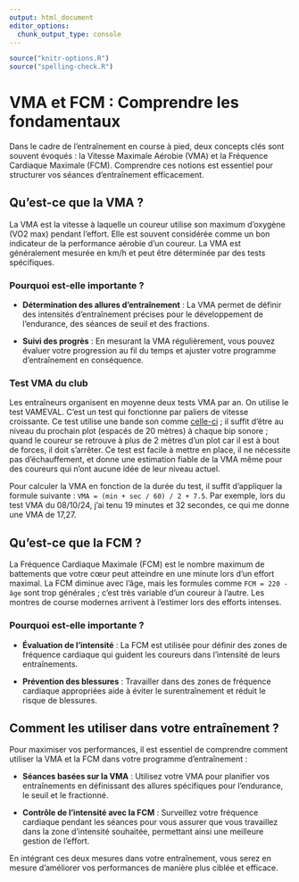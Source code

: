```yaml
---
output: html_document
editor_options: 
  chunk_output_type: console
---
```

```r
source("knitr-options.R")
source("spelling-check.R")
```

# VMA et FCM : Comprendre les fondamentaux {-}

Dans le cadre de l'entraînement en course à pied, deux concepts clés sont souvent évoqués :
la Vitesse Maximale Aérobie (VMA) et la Fréquence Cardiaque Maximale (FCM).
Comprendre ces notions est essentiel pour structurer vos séances d'entraînement efficacement.

## Qu'est-ce que la VMA ? {-}

La VMA est la vitesse à laquelle un coureur utilise son maximum d'oxygène (VO2 max) pendant l'effort.
Elle est souvent considérée comme un bon indicateur de la performance aérobie d'un coureur.
La VMA est généralement mesurée en km/h et peut être déterminée par des tests spécifiques.

### Pourquoi est-elle importante ? {-}

- **Détermination des allures d'entraînement** :
La VMA permet de définir des intensités d'entraînement précises pour le développement de l'endurance,
des séances de seuil et des fractions.

- **Suivi des progrès** :
En mesurant la VMA régulièrement, vous pouvez évaluer votre progression au fil du temps
et ajuster votre programme d'entraînement en conséquence.

### Test VMA du club {-}

Les entraîneurs organisent en moyenne deux tests VMA par an.
On utilise le test VAMEVAL. C'est un test qui fonctionne par paliers de vitesse croissante.
Ce test utilise une bande son comme [celle-ci](https://www.irbms.com/wp-content/uploads/2023/06/bande-son-1979-test-luc-leger.mp3) ; il suffit d'être au niveau du prochain plot (espacés de 20 mètres) à chaque bip sonore ; quand le coureur se retrouve à plus de 2 mètres d'un plot car il est à bout de forces, il doit s'arrêter.
Ce test est facile à mettre en place, il ne nécessite pas d'échauffement, et donne une estimation fiable de la VMA même pour des coureurs qui n'ont aucune idée de leur niveau actuel.

Pour calculer la VMA en fonction de la durée du test, il suffit d'appliquer la formule suivante : `VMA = (min + sec / 60) / 2 + 7.5`. Par exemple, lors du test VMA du 08/10/24, j'ai tenu 19 minutes et 32 secondes, ce qui me donne une VMA de 17,27.


## Qu'est-ce que la FCM ? {-}

La Fréquence Cardiaque Maximale (FCM) est le nombre maximum de battements que votre cœur peut atteindre en une minute lors d'un effort maximal.
La FCM diminue avec l'âge, mais les formules comme `FCM = 220 - âge` sont trop générales ; c'est très variable d'un coureur à l'autre. 
Les montres de course modernes arrivent à l'estimer lors des efforts intenses.

### Pourquoi est-elle importante ? {-}

- **Évaluation de l'intensité** :
La FCM est utilisée pour définir des zones de fréquence cardiaque qui guident les coureurs
dans l'intensité de leurs entraînements.

- **Prévention des blessures** :
Travailler dans des zones de fréquence cardiaque appropriées aide à éviter le surentraînement
et réduit le risque de blessures.

## Comment les utiliser dans votre entraînement ? {-}

Pour maximiser vos performances, il est essentiel de comprendre comment utiliser la VMA et la FCM dans votre programme d'entraînement :

- **Séances basées sur la VMA** :
Utilisez votre VMA pour planifier vos entraînements en définissant des allures spécifiques
pour l'endurance, le seuil et le fractionné.

- **Contrôle de l'intensité avec la FCM** :
Surveillez votre fréquence cardiaque pendant les séances pour vous assurer que vous travaillez dans
la zone d'intensité souhaitée, permettant ainsi une meilleure gestion de l'effort.

En intégrant ces deux mesures dans votre entraînement,
vous serez en mesure d'améliorer vos performances de manière plus ciblée et efficace.
